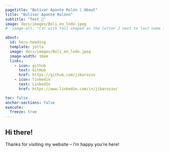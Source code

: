 ```yaml
---
pagetitle: "Bolívar Aponte Rolón | About"
title: "Bolívar Aponte Rolónn"
subtitle: "Test 🌱"
image: docs/images/Boli_en_lodo.jpeg
# ·image-alt: "Cat with tail shaped as the letter J next to last name initial R"

about:
  id: hero-heading
  template: jolla
  image: docs/images/Boli_en_lodo.jpeg
  image-width: 10em
  links:
    - icon: github
      text: GitHub
      href: https://github.com/jibarozzo
    - icon: linkedin
      text: LinkedIn
      href: https://www.linkedin.com/in/jibarozzo/

toc: false
anchor-sections: false
execute: 
  freeze: true
---
```


::: {#hero-heading}
:::

## Hi there! 
<!-- ![](assets/img/JR-logo.webp){.img-va-bottom fig-alt="cat with tail shaped as the letter J next to last name initial R" width="100"} -->

Thanks for visiting my website -- I'm happy you're here!